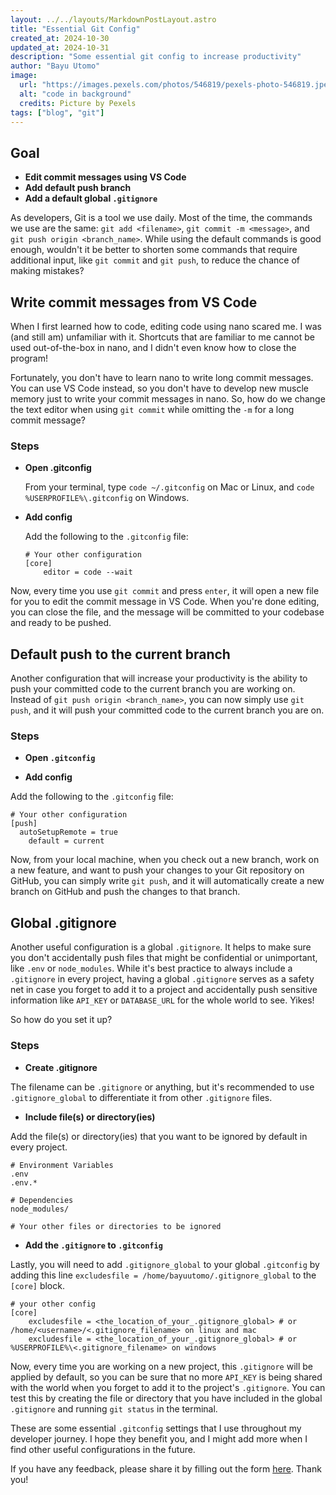 ```yaml
---
layout: ../../layouts/MarkdownPostLayout.astro
title: "Essential Git Config"
created_at: 2024-10-30
updated_at: 2024-10-31
description: "Some essential git config to increase productivity"
author: "Bayu Utomo"
image:
  url: "https://images.pexels.com/photos/546819/pexels-photo-546819.jpeg?auto=compress&cs=tinysrgb&w=600"
  alt: "code in background"
  credits: Picture by Pexels
tags: ["blog", "git"]
---
```


## Goal

- **Edit commit messages using VS Code**
- **Add default push branch**
- **Add a default global `.gitignore`**

As developers, Git is a tool we use daily. Most of the time, the commands we use are the same: `git add <filename>`, `git commit -m <message>`, and `git push origin <branch_name>`. While using the default commands is good enough, wouldn't it be better to shorten some commands that require additional input, like `git commit` and `git push`, to reduce the chance of making mistakes?

## Write commit messages from VS Code

When I first learned how to code, editing code using nano scared me. I was (and still am) unfamiliar with it. Shortcuts that are familiar to me cannot be used out-of-the-box in nano, and I didn't even know how to close the program!

Fortunately, you don't have to learn nano to write long commit messages. You can use VS Code instead, so you don't have to develop new muscle memory just to write your commit messages in nano. So, how do we change the text editor when using `git commit` while omitting the `-m` for a long commit message?

### Steps

- **Open .gitconfig**

  From your terminal, type `code ~/.gitconfig` on Mac or Linux, and `code %USERPROFILE%\.gitconfig` on Windows.

- **Add config**

  Add the following to the `.gitconfig` file:
  ```
  # Your other configuration
  [core]
	  editor = code --wait
  ```
Now, every time you use `git commit` and press `enter`, it will open a new file for you to edit the commit message in VS Code. When you're done editing, you can close the file, and the message will be committed to your codebase and ready to be pushed.

## Default push to the current branch

Another configuration that will increase your productivity is the ability to push your committed code to the current branch you are working on. Instead of `git push origin <branch_name>`, you can now simply use `git push`, and it will push your committed code to the current branch you are on.

### Steps

- **Open `.gitconfig`**

- **Add config**

Add the following to the `.gitconfig` file:

  ```
  # Your other configuration
  [push]
  	autoSetupRemote = true
	  default = current
  ```
Now, from your local machine, when you check out a new branch, work on a new feature, and want to push your changes to your Git repository on GitHub, you can simply write `git push`, and it will automatically create a new branch on GitHub and push the changes to that branch.

## Global .gitignore

Another useful configuration is a global `.gitignore`. It helps to make sure you don't accidentally push files that might be confidential or unimportant, like `.env` or `node_modules`. While it's best practice to always include a `.gitignore` in every project, having a global `.gitignore` serves as a safety net in case you forget to add it to a project and accidentally push sensitive information like `API_KEY` or `DATABASE_URL` for the whole world to see. Yikes!

So how do you set it up?

### Steps

- **Create .gitignore**

The filename can be `.gitignore` or anything, but it's recommended to use `.gitignore_global` to differentiate it from other `.gitignore` files.

- **Include file(s) or directory(ies)**

Add the file(s) or directory(ies) that you want to be ignored by default in every project.

  ```
  # Environment Variables
  .env
  .env.*

  # Dependencies
  node_modules/

  # Your other files or directories to be ignored
  ```

- **Add the `.gitignore` to `.gitconfig`**

Lastly, you will need to add `.gitignore_global` to your global `.gitconfig` by adding this line `excludesfile = /home/bayuutomo/.gitignore_global` to the `[core]` block.

  ```
  # your other config
  [core]
	  excludesfile = <the_location_of_your_.gitignore_global> # or /home/<username>/<.gitignore_filename> on linux and mac
	  excludesfile = <the_location_of_your_.gitignore_global> # or  %USERPROFILE%\<.gitignore_filename> on windows
  ```


Now, every time you are working on a new project, this `.gitignore` will be applied by default, so you can be sure that no more `API_KEY` is being shared with the world when you forget to add it to the project's `.gitignore`. You can test this by creating the file or directory that you have included in the global `.gitignore` and running `git status` in the terminal.

These are some essential `.gitconfig` settings that I use throughout my developer journey. I hope they benefit you, and I might add more when I find other useful configurations in the future.

If you have any feedback, please share it by filling out the form [here](https://katakatari.github.io/gh-astro-01/contact). Thank you!